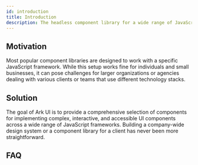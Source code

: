 ```yaml
---
id: introduction
title: Introduction
description: The headless component library for a wide range of JavaScript frameworks
---
```


## Motivation

Most popular component libraries are designed to work with a specific JavaScript framework.
While this setup works fine for individuals and small businesses,
it can pose challenges for larger organizations or agencies dealing with various clients or teams that use different technology stacks.

## Solution

The goal of Ark UI is to provide a comprehensive selection of components for implementing complex,
interactive, and accessible UI components across a wide range of JavaScript frameworks.
Building a company-wide design system or a component library for a client has never been more straightforward.

## FAQ

<Faq />
